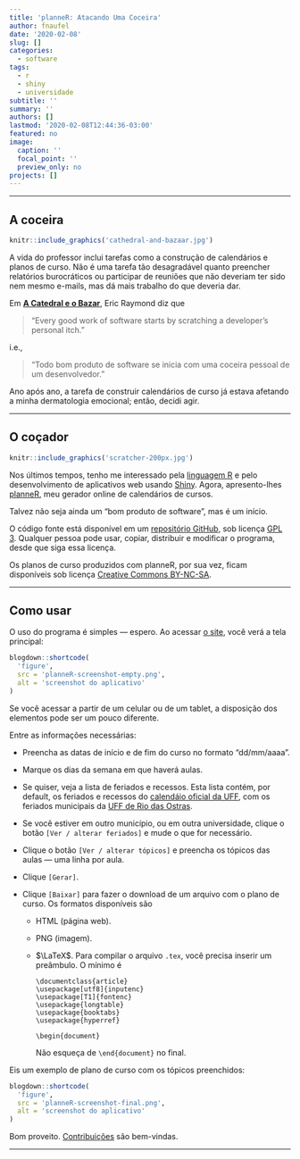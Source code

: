 ```yaml
---
title: 'planneR: Atacando Uma Coceira'
author: fnaufel
date: '2020-02-08'
slug: []
categories:
  - software
tags:
  - r
  - shiny
  - universidade
subtitle: ''
summary: ''
authors: []
lastmod: '2020-02-08T12:44:36-03:00'
featured: no
image:
  caption: ''
  focal_point: ''
  preview_only: no
projects: []
---
```


---

## A coceira

```r
knitr::include_graphics('cathedral-and-bazaar.jpg')
```

A vida do professor inclui tarefas como a construção de calendários e planos de curso. Não é uma tarefa tão desagradável quanto preencher relatórios burocráticos ou participar de reuniões que não deveriam ter sido nem mesmo e-mails, mas dá mais trabalho do que deveria dar.

Em [**A Catedral e o Bazar**](https://pt.wikipedia.org/wiki/A_Catedral_e_o_Bazar), Eric Raymond diz que

> "Every good work of software starts by scratching a developer's personal itch."

i.e.,

> "Todo bom produto de software se inicia com uma coceira pessoal de um desenvolvedor."

Ano após ano, a tarefa de construir calendários de curso já estava afetando a minha dermatologia emocional; então, decidi agir.

---

## O coçador

```r
knitr::include_graphics('scratcher-200px.jpg')
```

Nos últimos tempos, tenho me interessado pela [linguagem R](https://cran.r-project.org/) e pelo desenvolvimento de aplicativos web usando [Shiny](https://shiny.rstudio.com/). Agora, apresento-lhes [planneR](https://fnaufel.shinyapps.io/planner/), meu gerador online de calendários de cursos.

Talvez não seja ainda um "bom produto de software", mas é um início. 

O código fonte está disponível em um [repositório GitHub](https://github.com/fnaufel/planneR), sob licença [GPL 3](https://www.gnu.org/licenses/gpl-3.0.pt-br.html). Qualquer pessoa pode usar, copiar, distribuir e modificar o programa, desde que siga essa licença.

Os planos de curso produzidos com planneR, por sua vez, ficam disponíveis sob licença [Creative Commons BY-NC-SA](https://creativecommons.org/licenses/by-nc-sa/4.0/deed.pt_BR).

---

## Como usar

O uso do programa é simples --- espero. Ao acessar [o site](https://fnaufel.shinyapps.io/planner/), você verá a tela principal:

```r
blogdown::shortcode(
  'figure',
  src = 'planneR-screenshot-empty.png',
  alt = 'screenshot do aplicativo'
)
```

Se você acessar a partir de um celular ou de um tablet, a disposição dos elementos pode ser um pouco diferente.

Entre as informações necessárias:

* Preencha as datas de início e de fim do curso no formato "dd/mm/aaaa".

* Marque os dias da semana em que haverá aulas.

* Se quiser, veja a lista de feriados e recessos. Esta lista contém, por default, os feriados e recessos do [calendáio oficial da UFF](http://www.uff.br/?q=calendarios), com os feriados municipais da [UFF de Rio das Ostras](http://www.uff.br/?q=cidade/rio-das-ostras). 

* Se você estiver em outro município, ou em outra universidade, clique o botão `[Ver / alterar feriados]` e mude o que for necessário.

* Clique o botão `[Ver / alterar tópicos]` e preencha os tópicos das aulas --- uma linha por aula.

* Clique `[Gerar]`.

* Clique `[Baixar]` para fazer o download de um arquivo com o plano de curso. Os formatos disponíveis são

  * HTML (página web).
  
  * PNG (imagem).
  
  * $\LaTeX$. Para compilar o arquivo `.tex`, você precisa inserir um preâmbulo. O mínimo é
  
    ```
    \documentclass{article}
    \usepackage[utf8]{inputenc}
    \usepackage[T1]{fontenc}
    \usepackage{longtable}
    \usepackage{booktabs}
    \usepackage{hyperref}
    
    \begin{document}

    ```
    Não esqueça de `\end{document}` no final.

Eis um exemplo de plano de curso com os tópicos preenchidos:

```r
blogdown::shortcode(
  'figure',
  src = 'planneR-screenshot-final.png',
  alt = 'screenshot do aplicativo'
)
```

Bom proveito. [Contribuições](https://github.com/fnaufel/planneR/issues) são bem-vindas.

---
